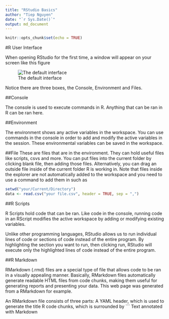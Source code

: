 ```yaml
---
title: "RStudio Basics"
author: "Tiep Nguyen"
date: "`r Sys.Date()`"
output: md_document
---
```


```r
knitr::opts_chunk$set(echo = TRUE)
```

#R User Interface

When opening RStudio for the first time, a window will appear on your screen like this figure

![The default interface](DefaultScreen.png)

Notice there are three boxes, the Console, Environment and Files.

##Console

The console is used to execute commands in R. Anything that can be ran in R can be ran here.

##Environment

The environment shows any active variables in the workspace. You can use commands in the console in order to add and modify the active variables in the session. These environmental variables can be saved in the workspace.

##File
These are files that are in the environment. They can hold useful files like scripts, csvs and more. You can put files into the current folder by clicking blank file, then adding those files.
Alternatively, you can drag an outside file inside of the current folder R is working in. Note that files inside the explorer are not automatically added to the workspace and you need to use a command to add them in such as

```r
setwd("your/Current/Directory")
data <- read.csv("your file.csv", header = TRUE, sep = ",")
```



##R Scripts

R Scripts hold code that can be ran. Like code in the console, running code in an RScript modifies the active workspace by adding or modifying existing variables. 

Unlike other programming languages, RStudio allows us to run individual lines of code or sections of code instead of the entire program. By highlighting the section you want to run, then clicking run, RStudio will execute only the highlighted lines of code instead of the entire program.

##R Markdown

RMarkdown (.rmd) files are a special type of file that allows code to be ran in a visually appealing manner. Basically, RMarkdown files automatically generate readable HTML files from code chunks, making them useful for generating reports and presenting your data. This web page was generated from a RMarkdown for example.

An RMarkdown file consists of three parts:
  A YAML header, which is used to generate the title
  R code chunks, which is surrounded by ```
  Text annotated with Markdown


